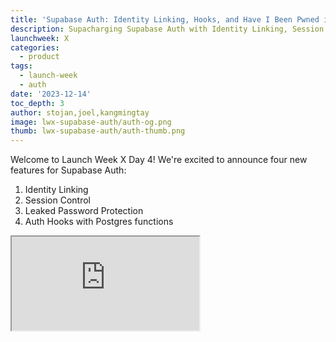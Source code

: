 ```yaml
---
title: 'Supabase Auth: Identity Linking, Hooks, and Have I Been Pwned integration'
description: Supacharging Supabase Auth with Identity Linking, Session Control, Passwords, and Hooks
launchweek: X
categories:
  - product
tags:
  - launch-week
  - auth
date: '2023-12-14'
toc_depth: 3
author: stojan,joel,kangmingtay
image: lwx-supabase-auth/auth-og.png
thumb: lwx-supabase-auth/auth-thumb.png
---
```


Welcome to Launch Week X Day 4! We're excited to announce four new features for Supabase Auth:

1. Identity Linking
2. Session Control
3. Leaked Password Protection
4. Auth Hooks with Postgres functions

<div className="video-container">
  <iframe
    className="w-full"
    src="https://www.youtube-nocookie.com/embed/LF8GABnAFyE"
    title="YouTube video player"
    allow="accelerometer; autoplay; clipboard-write; encrypted-media; gyroscope; picture-in-picture; web-share"
    allowfullscreen
  />
</div>
> Watch a demonstration of some of the new features

## Identity Linking

When a user signs in, an identity is created with the method and sign-in provider. Historically, [Supabase Auth](https://supabase.com/docs/guides/auth) has been automatically linking identities to a user if the identity shares the same verified email as the user. This is convenient to de-duplicate user accounts. However, some developers also need the flexibility to link accounts that don’t share the same email. 

Today we are launching Identity Linking, which developers can use to manually link two separate identities. We’ve added two new endpoints for developers to manage the identity linking process:

Once a user is signed in, use `linkIdentity()` to [link an OAuth identity](https://supabase.com/docs/reference/javascript/auth-linkidentity):

```jsx
const { data, error } = await supabase
	.auth
	.linkIdentity({ 
		provider: 'google' 
	})
```

Use `unlinkIdentity()` to [unlink an identity](https://supabase.com/docs/reference/javascript/auth-unlinkidentity): 

```jsx
// retrieve all identities linked to a user
const {
  data: { identities },
} = await supabase.auth.getUserIdentities()

// find the google identity linked to the user
const googleIdentity = identities
	.find(({ provider }) => provider === 'google')

// unlink the google identity from the user
const { data, error } = await supabase
	.auth
	.unlinkIdentity(googleIdentity)
```

Currently, these methods support linking an OAuth identity. To link an email or phone identity to the user, you can use the `[updateUser()](https://supabase.com/docs/reference/javascript/auth-updateuser)`method.

Manual linking is disabled by default. You can enable it for your project in [the dashboard Auth settings](https://supabase.com/dashboard/project/_/settings/auth).

IMAGE GOES HERE

> For more information about how identity linking works, see the [Identity Linking docs](https://supabase.com/docs/guides/auth/auth-identity-linking).

## Session Control

Supabase Auth manages the full session lifecycle from the moment your user signs into your application. This involves the following steps:

1. Creating the session for the user.
2. Refreshing the session to keep it active.
3. Revoking the session upon expiry or logout. 

For developers who want finer control over their users’ sessions, we have exposed 3 new settings:

- **Time-box user sessions**: Force users to sign in again after a time interval.
- **Inactivity Timeout**: Force users to sign in again if they’re inactive for a time interval.
- **Single session per user**: Restrict users to a single session. The most recently active session is kept, and all others are terminated.

These session control settings are available on the Pro plan and above.

IMAGE GOES HERE

> For more information, see the [Session Management docs](https://supabase.com/docs/guides/auth/sessions).

## Leaked Password Protection

Passwords often lack security due to user habits like weak choices or reuse across several sites. 

Even though OAuth and magiclinks are more secure, we recognize passwords are here to stay. We want to make the potential pitfalls less user-prone. To accomplish that, we have integrated the [HaveIBeenPwned.org](https://haveibeenpwned.com/) *Pwned Passwords API* in Supabase Auth to prevent users from using leaked passwords. 

<aside>
ℹ️ We have open-sourced a Go library for interacting with the [HaveIBeenPwned.org](http://HaveIBeenPwned.org) Pwned Passwords API that we use in our Auth server. Check out the [repository](https://github.com/supabase/hibp) and feel free to contribute!

</aside>

As an additional step, we have added the ability to specify password requirements for your users. This can be configured from your project’s Auth settings in [the dashboard](https://supabase.com/dashboard/project/_/settings/auth):

IMAGE GOES HERE

> Check out the [password docs](https://supabase.com/docs/guides/auth/passwords) for more information.

## Auth Hooks

We’ve received a ton of feedback asking for ways to customize Auth, like:

- Add custom claims to the access token JWT
- Log the user out after multiple failed MFA verification attempts
- Apply custom rules for password validation attempts

We aim to maintain a straightforward and seamless Supabase Auth experience. It should work effortlessly for most developers, requiring no customization. However, recognizing the diversity of apps, you can now extend standard Auth features through Auth Hooks.

Auth Hooks are simply Postgres functions that run synchronously at key points in the Auth lifecycle, to change the outcome of the action. 

For example, to customize the JWT claims with Auth Hooks, you can create a Postgres function that accepts the JWT claims in the first argument and returns the JWT you wish to be used by Supabase Auth. 

Suppose you’re creating a gamified application and you wish to attach the user’s level to the JWT as a custom claim:

```sql
create function custom_access_token_hook(event jsonb)
returns jsonb
language plpgsql
as $$
declare
  user_level jsonb;
begin
  -- fetch the current user's level
  select 
    to_jsonb(level) into user_level 
  from profiles 
  where 
    user_id = event->>'user_id'::uuid;

  -- change the event.claims.level
  return jsonb_set(
		event, 
		'{claims,level}', 
		user_level);

end;
$$
```

Then once you’ve created the function in the database, you only need to register it with Supabase Auth:

IMAGE GOES HERE

Initially, you can register an Auth Hook for the following points in the flow:

- **Custom access token:** called each time a new JWT is generated.
- **MFA verification attempt**: called each time an MFA factor is verified, allowing you finer control over detecting and blocking attempts.
- **Password verification attempt**: called each time a password is used to sign-in a user, allowing you finer control over the security of the user’s accounts.

Auth Hooks is available today for self-hosting and will be rolling out to the platform next month. Reach out to us via [support](https://supabase.help) if you need access sooner!

That’s not all! Postgres functions aren’t the only way to write hooks.

Supabase is a founding contributor of [Standard Webhooks](https://www.standardwebhooks.com/), a set of open source tools and guidelines about sending and receiving webhooks easily, securely, and reliably. Naturally, Auth Hooks will be supporting webhooks in Q1 of 2024.

## One more thing…

If you’ve been following us from [the start](https://supabase.com/blog/supabase-auth), you will know that Supabase Auth started by forking [Netlify’s GoTrue server](https://github.com/netlify/gotrue). A lot has changed since then and we’ve diverged from the upstream repository. At this stage it makes sense to rename the project to something else (*cues drumroll*) — Auth. 

This simply means that the repositories will be renamed from using `gotrue` to `auth`.  But don’t worry! Docker images and libraries like `@supabase/gotrue-js` will continue to be published and you can use `@supabase/auth-js` interchangeably for the current v2 version for as long as it is supported. All of the classes and methods remain in place. No breaking changes here!

## Conclusion

Thanks for reading till the end! We hope you enjoyed the Supabase Auth updates for Launch Week X: identity linking, session control, leaked password protection, and auth hooks with Postgres functions.

We are looking forward to seeing what you build with these new features, and, of course, your feedback to make them even better.

## More Launch Week X 

- [Day 1 - Supabase Studio update: AI Assistant and User Impersonation](https://supabase.com/blog/studio-introducing-assistant)
- [Day 2 - Edge Functions: Node and native npm compatibility](https://supabase.com/blog/edge-functions-node-npm)
- [Day 3 - Supabase Branching](https://supabase.com/blog/supabase-branching)
- [Supavisor 1.0: a scalable connection pooler for Postgres](https://supabase.com/blog/supavisor-postgres-connection-pooler)
- [pg_graphql: Postgres functions now supported](https://supabase.com/blog/pg-graphql-postgres-functions)
- [Postgres Language Server: implementing the Parser](https://supabase.com/blog/postgres-language-server-implementing-parser)
- [The Supabase Album](https://www.youtube.com/watch?v=r1POD-IdG-I)
- [Launch Week X Hackathon](https://supabase.com/blog/supabase-hackathon-lwx)
